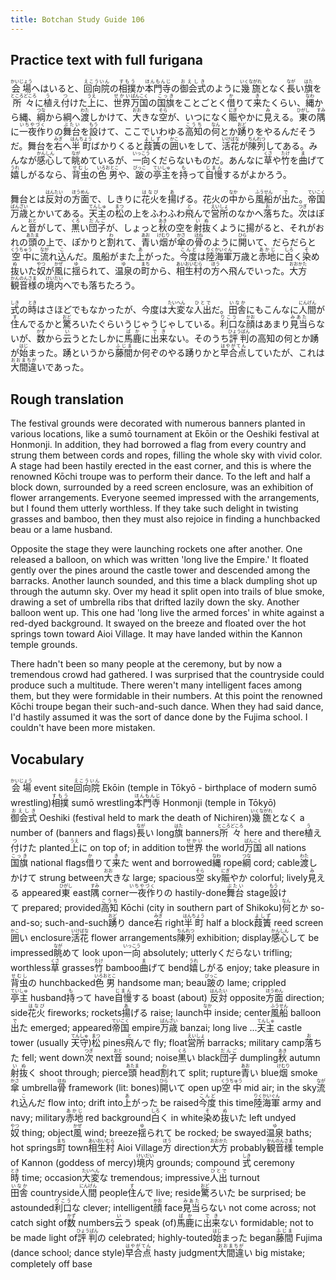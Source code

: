 ```yaml
---
title: Botchan Study Guide 106
---
```


## Practice text with full furigana

<p>
<ruby><rb>会場</rb><rt>かいじょう</rt></ruby>へはいると、<ruby><rb>回向院</rb><rt>えこういん</rt></ruby>の<ruby><rb>相撲</rb><rt>すもう</rt></ruby>か<ruby><rb>本門寺</rb><rt>ほんもんじ</rt></ruby>の<ruby><rb>御会式</rb><rt>おえしき</rt></ruby>のように<ruby><rb>幾旒</rb><rt>いくながれ</rt></ruby>となく<ruby><rb>長</rb><rt>なが</rt></ruby>い<ruby><rb>旗</rb><rt>はた</rt></ruby>を<ruby><rb>所々</rb><rt>ところどころ</rt></ruby>に<ruby><rb>植</rb><rt>う</rt></ruby>え<ruby><rb>付</rb><rt>つ</rt></ruby>けた<ruby><rb>上</rb><rt>うえ</rt></ruby>に、<ruby><rb>世界</rb><rt>せかい</rt></ruby><ruby><rb>万国</rb><rt>ばんこく</rt></ruby>の<ruby><rb>国旗</rb><rt>こっき</rt></ruby>をことごとく<ruby><rb>借</rb><rt>か</rt></ruby>りて<ruby><rb>来</rb><rt>き</rt></ruby>たくらい、<ruby><rb>縄</rb><rt>なわ</rt></ruby>から縄、<ruby><rb>綱</rb><rt>つな</rt></ruby>から綱へ<ruby><rb>渡</rb><rt>わた</rt></ruby>しかけて、<ruby><rb>大</rb><rt>おお</rt></ruby>きな<ruby><rb>空</rb><rt>そら</rt></ruby>が、いつになく<ruby><rb>賑</rb><rt>にぎ</rt></ruby>やかに<ruby><rb>見</rb><rt>み</rt></ruby>える。<ruby><rb>東</rb><rt>ひがし</rt></ruby>の<ruby><rb>隅</rb><rt>すみ</rt></ruby>に<ruby><rb>一夜作</rb><rt>いちやづく</rt></ruby>りの<ruby><rb>舞台</rb><rt>ぶたい</rt></ruby>を<ruby><rb>設</rb><rt>もう</rt></ruby>けて、ここでいわゆる<ruby><rb>高知</rb><rt>こうち</rt></ruby>の<ruby><rb>何</rb><rt>なん</rt></ruby>とか<ruby><rb>踴</rb><rt>おど</rt></ruby>りをやるんだそうだ。舞台を<ruby><rb>右</rb><rt>みぎ</rt></ruby>へ<ruby><rb>半町</rb><rt>はんちょう</rt></ruby>ばかりくると<ruby><rb>葭簀</rb><rt>よしず</rt></ruby>の<ruby><rb>囲</rb><rt>かこ</rt></ruby>いをして、<ruby><rb>活花</rb><rt>いけばな</rt></ruby>が<ruby><rb>陳列</rb><rt>ちんれつ</rt></ruby>してある。みんなが<ruby><rb>感心</rb><rt>かんしん</rt></ruby>して<ruby><rb>眺</rb><rt>なが</rt></ruby>めているが、<ruby><rb>一向</rb><rt>いっこう</rt></ruby>くだらないものだ。あんなに<ruby><rb>草</rb><rt>くさ</rt></ruby>や<ruby><rb>竹</rb><rt>たけ</rt></ruby>を<ruby><rb>曲</rb><rt>ま</rt></ruby>げて<ruby><rb>嬉</rb><rt>うれ</rt></ruby>しがるなら、<ruby><rb>背虫</rb><rt>せむし</rt></ruby>の<ruby><rb>色男</rb><rt>いろおとこ</rt></ruby>や、<ruby><rb>跛</rb><rt>びっこ</rt></ruby>の<ruby><rb>亭主</rb><rt>ていしゅ</rt></ruby>を<ruby><rb>持</rb><rt>も</rt></ruby>って<ruby><rb>自慢</rb><rt>じまん</rt></ruby>するがよかろう。
</p>

<p>
舞台とは<ruby><rb>反対</rb><rt>はんたい</rt></ruby>の<ruby><rb>方面</rb><rt>ほうめん</rt></ruby>で、しきりに<ruby><rb>花火</rb><rt>はなび</rt></ruby>を<ruby><rb>揚</rb><rt>あ</rt></ruby>げる。花火の<ruby><rb>中</rb><rt>なか</rt></ruby>から<ruby><rb>風船</rb><rt>ふうせん</rt></ruby>が<ruby><rb>出</rb><rt>で</rt></ruby>た。<ruby><rb>帝国</rb><rt>ていこく</rt></ruby><ruby><rb>万歳</rb><rt>ばんざい</rt></ruby>とかいてある。<ruby><rb>天主</rb><rt>てんしゅ</rt></ruby>の<ruby><rb>松</rb><rt>まつ</rt></ruby>の上をふわふわ<ruby><rb>飛</rb><rt>と</rt></ruby>んで<ruby><rb>営所</rb><rt>えいしょ</rt></ruby>のなかへ<ruby><rb>落</rb><rt>お</rt></ruby>ちた。<ruby><rb>次</rb><rt>つぎ</rt></ruby>はぽんと<ruby><rb>音</rb><rt>おと</rt></ruby>がして、<ruby><rb>黒</rb><rt>くろ</rt></ruby>い<ruby><rb>団子</rb><rt>だんご</rt></ruby>が、しょっと<ruby><rb>秋</rb><rt>あき</rt></ruby>の空を<ruby><rb>射抜</rb><rt>いぬ</rt></ruby>くように揚がると、それがおれの<ruby><rb>頭</rb><rt>あたま</rt></ruby>の上で、ぽかりと<ruby><rb>割</rb><rt>わ</rt></ruby>れて、<ruby><rb>青</rb><rt>あお</rt></ruby>い<ruby><rb>烟</rb><rt>けむり</rt></ruby>が<ruby><rb>傘</rb><rt>かさ</rt></ruby>の<ruby><rb>骨</rb><rt>ほね</rt></ruby>のように<ruby><rb>開</rb><rt>ひら</rt></ruby>いて、だらだらと<ruby><rb>空中</rb><rt>くうちゅう</rt></ruby>に<ruby><rb>流</rb><rt>なが</rt></ruby>れ<ruby><rb>込</rb><rt>こ</rt></ruby>んだ。風船がまた<ruby><rb>上</rb><rt>あ</rt></ruby>がった。<ruby><rb>今度</rb><rt>こんど</rt></ruby>は<ruby><rb>陸海軍</rb><rt>りくかいぐん</rt></ruby>万歳と<ruby><rb>赤地</rb><rt>あかじ</rt></ruby>に<ruby><rb>白</rb><rt>しろ</rt></ruby>く<ruby><rb>染</rb><rt>そ</rt></ruby>め<ruby><rb>抜</rb><rt>ぬ</rt></ruby>いた<ruby><rb>奴</rb><rt>やつ</rt></ruby>が<ruby><rb>風</rb><rt>かぜ</rt></ruby>に<ruby><rb>揺</rb><rt>ゆ</rt></ruby>られて、<ruby><rb>温泉</rb><rt>ゆ</rt></ruby>の<ruby><rb>町</rb><rt>まち</rt></ruby>から、<ruby><rb>相生村</rb><rt>あいおいむら</rt></ruby>の<ruby><rb>方</rb><rt>ほう</rt></ruby>へ飛んでいった。<ruby><rb>大方</rb><rt>おおかた</rt></ruby><ruby><rb>観音様</rb><rt>かんのんさま</rt></ruby>の<ruby><rb>境内</rb><rt>けいだい</rt></ruby>へでも落ちたろう。
</p>

<p>
<ruby><rb>式</rb><rt>しき</rt></ruby>の<ruby><rb>時</rb><rt>とき</rt></ruby>はさほどでもなかったが、今度は<ruby><rb>大変</rb><rt>たいへん</rt></ruby>な<ruby><rb>人出</rb><rt>ひとで</rt></ruby>だ。<ruby><rb>田舎</rb><rt>いなか</rt></ruby>にもこんなに<ruby><rb>人間</rb><rt>にんげん</rt></ruby>が<ruby><rb>住</rb><rt>す</rt></ruby>んでるかと<ruby><rb>驚</rb><rt>おど</rt></ruby>ろいたぐらいうじゃうじゃしている。<ruby><rb>利口</rb><rt>りこう</rt></ruby>な<ruby><rb>顔</rb><rt>かお</rt></ruby>はあまり<ruby><rb>見当</rb><rt>みあた</rt></ruby>らないが、<ruby><rb>数</rb><rt>かず</rt></ruby>から<ruby><rb>云</rb><rt>い</rt></ruby>うとたしかに<ruby><rb>馬鹿</rb><rt>ばか</rt></ruby>に<ruby><rb>出来</rb><rt>でき</rt></ruby>ない。そのうち<ruby><rb>評判</rb><rt>ひょうばん</rt></ruby>の高知の何とか踴が<ruby><rb>始</rb><rt>はじ</rt></ruby>まった。踴というから<ruby><rb>藤間</rb><rt>ふじま</rt></ruby>か何ぞのやる踴りかと<ruby><rb>早合点</rb><rt>はやがてん</rt></ruby>していたが、これは<ruby><rb>大間違</rb><rt>おおまちが</rt></ruby>いであった。
</p>


## Rough translation

The festival grounds were decorated with numerous banners planted in various locations, like a sumō tournament at Ekōin or the Oeshiki festival at Honmonji. In addition, they had borrowed a flag from every country and strung them between cords and ropes, filling the whole sky with vivid color. A stage had been hastily erected in the east corner, and this is where the renowned Kōchi troupe was to perform their dance. To the left and half a block down, surrounded by a reed screen enclosure, was an exhibition of flower arrangements. Everyone seemed impressed with the arrangements, but I found them utterly worthless. If they take such delight in twisting grasses and bamboo, then they must also rejoice in finding a hunchbacked beau or a lame husband.

Opposite the stage they were launching rockets one after another. One released a balloon, on which was written 'long live the Empire.' It floated gently over the pines around the castle tower and descended among the barracks. Another launch sounded, and this time a black dumpling shot up through the autumn sky. Over my head it split open into trails of blue smoke, drawing a set of umbrella ribs that drifted lazily down the sky. Another balloon went up. This one had 'long live the armed forces' in white against a red-dyed background. It swayed on the breeze and floated over the hot springs town toward Aioi Village. It may have landed within the Kannon temple grounds.

There hadn't been so many people at the ceremony, but by now a tremendous crowd had gathered. I was surprised that the countryside could produce such a multitude. There weren't many intelligent faces among them, but they were formidable in their numbers. At this point the renowned Kōchi troupe began their such-and-such dance. When they had said dance, I'd hastily assumed it was the sort of dance done by the Fujima school. I couldn't have been more mistaken.


## Vocabulary

<p>
<span className="vocabstudy"><ruby><rb>会場</rb><rt>かいじょう</rt></ruby>&nbsp;event site</span><span className="vocabstudy"><ruby><rb>回向院</rb><rt>えこういん</rt></ruby>&nbsp;Ekōin (temple in Tōkyō - birthplace of modern sumō wrestling)</span><span className="vocabstudy"><ruby><rb>相撲</rb><rt>すもう</rt></ruby>&nbsp;sumō wrestling</span><span className="vocabstudy"><ruby><rb>本門寺</rb><rt>ほんもんじ</rt></ruby>&nbsp;Honmonji (temple in Tōkyō)</span><span className="vocabstudy"><ruby><rb>御会式</rb><rt>おえしき</rt></ruby>&nbsp;Oeshiki (festival held to mark the death of Nichiren)</span><span className="vocabstudy"><ruby><rb>幾旒</rb><rt>いくながれ</rt></ruby>となく&nbsp;a number of (banners and flags)</span><span className="vocabstudy"><ruby><rb>長</rb><rt>なが</rt></ruby>い&nbsp;long</span><span className="vocabstudy"><ruby><rb>旗</rb><rt>はた</rt></ruby>&nbsp;banners</span><span className="vocabstudy"><ruby><rb>所々</rb><rt>ところどころ</rt></ruby>&nbsp;here and there</span><span className="vocabstudy"><ruby><rb>植</rb><rt>う</rt></ruby>え<ruby><rb>付</rb><rt>つ</rt></ruby>けた&nbsp;planted</span><span className="vocabstudy"><ruby><rb>上</rb><rt>うえ</rt></ruby>に&nbsp;on top of; in addition to</span><span className="vocabstudy"><ruby><rb>世界</rb><rt>せかい</rt></ruby>&nbsp;the world</span><span className="vocabstudy"><ruby><rb>万国</rb><rt>ばんこく</rt></ruby>&nbsp;all nations</span><span className="vocabstudy"><ruby><rb>国旗</rb><rt>こっき</rt></ruby>&nbsp;national flags</span><span className="vocabstudy"><ruby><rb>借</rb><rt>か</rt></ruby>りて<ruby><rb>来</rb><rt>き</rt></ruby>た&nbsp;went and borrowed</span><span className="vocabstudy"><ruby><rb>縄</rb><rt>なわ</rt></ruby>&nbsp;rope</span><span className="vocabstudy"><ruby><rb>綱</rb><rt>つな</rt></ruby>&nbsp;cord; cable</span><span className="vocabstudy"><ruby><rb>渡</rb><rt>わた</rt></ruby>しかけて&nbsp;strung between</span><span className="vocabstudy"><ruby><rb>大</rb><rt>おお</rt></ruby>きな&nbsp;large; spacious</span><span className="vocabstudy"><ruby><rb>空</rb><rt>そら</rt></ruby>&nbsp;sky</span><span className="vocabstudy"><ruby><rb>賑</rb><rt>にぎ</rt></ruby>やか&nbsp;colorful; lively</span><span className="vocabstudy"><ruby><rb>見</rb><rt>み</rt></ruby>える&nbsp;appeared</span><span className="vocabstudy"><ruby><rb>東</rb><rt>ひがし</rt></ruby>&nbsp;east</span><span className="vocabstudy"><ruby><rb>隅</rb><rt>すみ</rt></ruby>&nbsp;corner</span><span className="vocabstudy"><ruby><rb>一夜作</rb><rt>いちやづく</rt></ruby>りの&nbsp;hastily-done</span><span className="vocabstudy"><ruby><rb>舞台</rb><rt>ぶたい</rt></ruby>&nbsp;stage</span><span className="vocabstudy"><ruby><rb>設</rb><rt>もう</rt></ruby>けて&nbsp;prepared; provided</span><span className="vocabstudy"><ruby><rb>高知</rb><rt>こうち</rt></ruby>&nbsp;Kōchi (city in southern part of Shikoku)</span><span className="vocabstudy"><ruby><rb>何</rb><rt>なん</rt></ruby>とか&nbsp;so-and-so; such-and-such</span><span className="vocabstudy"><ruby><rb>踴</rb><rt>おど</rt></ruby>り&nbsp;dance</span><span className="vocabstudy"><ruby><rb>右</rb><rt>みぎ</rt></ruby>&nbsp;right</span><span className="vocabstudy"><ruby><rb>半町</rb><rt>はんちょう</rt></ruby>&nbsp;half a block</span><span className="vocabstudy"><ruby><rb>葭簀</rb><rt>よしず</rt></ruby>&nbsp;reed screen</span><span className="vocabstudy"><ruby><rb>囲</rb><rt>かこ</rt></ruby>い&nbsp;enclosure</span><span className="vocabstudy"><ruby><rb>活花</rb><rt>いけばな</rt></ruby>&nbsp;flower arrangements</span><span className="vocabstudy"><ruby><rb>陳列</rb><rt>ちんれつ</rt></ruby>&nbsp;exhibition; display</span><span className="vocabstudy"><ruby><rb>感心</rb><rt>かんしん</rt></ruby>して&nbsp;be impressed</span><span className="vocabstudy"><ruby><rb>眺</rb><rt>なが</rt></ruby>めて&nbsp;look upon</span><span className="vocabstudy"><ruby><rb>一向</rb><rt>いっこう</rt></ruby>&nbsp;absolutely; utterly</span><span className="vocabstudy">くだらない&nbsp;trifling; worthless</span><span className="vocabstudy"><ruby><rb>草</rb><rt>くさ</rt></ruby>&nbsp;grasses</span><span className="vocabstudy"><ruby><rb>竹</rb><rt>たけ</rt></ruby>&nbsp;bamboo</span><span className="vocabstudy"><ruby><rb>曲</rb><rt>ま</rt></ruby>げて&nbsp;bend</span><span className="vocabstudy"><ruby><rb>嬉</rb><rt>うれ</rt></ruby>しがる&nbsp;enjoy; take pleasure in</span><span className="vocabstudy"><ruby><rb>背虫</rb><rt>せむし</rt></ruby>の&nbsp;hunchbacked</span><span className="vocabstudy"><ruby><rb>色男</rb><rt>いろおとこ</rt></ruby>&nbsp;handsome man; beau</span><span className="vocabstudy"><ruby><rb>跛</rb><rt>びっこ</rt></ruby>の&nbsp;lame; crippled</span><span className="vocabstudy"><ruby><rb>亭主</rb><rt>ていしゅ</rt></ruby>&nbsp;husband</span><span className="vocabstudy"><ruby><rb>持</rb><rt>も</rt></ruby>って&nbsp;have</span><span className="vocabstudy"><ruby><rb>自慢</rb><rt>じまん</rt></ruby>する&nbsp;boast (about)</span>
<span className="vocabstudy"><ruby><rb>反対</rb><rt>はんたい</rt></ruby>&nbsp;opposite</span><span className="vocabstudy"><ruby><rb>方面</rb><rt>ほうめん</rt></ruby>&nbsp;direction; side</span><span className="vocabstudy"><ruby><rb>花火</rb><rt>はなび</rt></ruby>&nbsp;fireworks; rockets</span><span className="vocabstudy"><ruby><rb>揚</rb><rt>あ</rt></ruby>げる&nbsp;raise; launch</span><span className="vocabstudy"><ruby><rb>中</rb><rt>なか</rt></ruby>&nbsp;inside; center</span><span className="vocabstudy"><ruby><rb>風船</rb><rt>ふうせん</rt></ruby>&nbsp;balloon</span><span className="vocabstudy"><ruby><rb>出</rb><rt>で</rt></ruby>た&nbsp;emerged; appeared</span><span className="vocabstudy"><ruby><rb>帝国</rb><rt>ていこく</rt></ruby>&nbsp;empire</span><span className="vocabstudy"><ruby><rb>万歳</rb><rt>ばんざい</rt></ruby>&nbsp;banzai; long live ...</span><span className="vocabstudy"><ruby><rb>天主</rb><rt>てんしゅ</rt></ruby>&nbsp;castle tower (usually <ruby><rb>天守</rb><rt>てんしゅ</rt></ruby>)</span><span className="vocabstudy"><ruby><rb>松</rb><rt>まつ</rt></ruby>&nbsp;pines</span><span className="vocabstudy"><ruby><rb>飛</rb><rt>と</rt></ruby>んで&nbsp;fly; float</span><span className="vocabstudy"><ruby><rb>営所</rb><rt>えいしょ</rt></ruby>&nbsp;barracks; military camp</span><span className="vocabstudy"><ruby><rb>落</rb><rt>お</rt></ruby>ちた&nbsp;fell; went down</span><span className="vocabstudy"><ruby><rb>次</rb><rt>つぎ</rt></ruby>&nbsp;next</span><span className="vocabstudy"><ruby><rb>音</rb><rt>おと</rt></ruby>&nbsp;sound; noise</span><span className="vocabstudy"><ruby><rb>黒</rb><rt>くろ</rt></ruby>い&nbsp;black</span><span className="vocabstudy"><ruby><rb>団子</rb><rt>だんご</rt></ruby>&nbsp;dumpling</span><span className="vocabstudy"><ruby><rb>秋</rb><rt>あき</rt></ruby>&nbsp;autumn</span><span className="vocabstudy"><ruby><rb>射抜</rb><rt>いぬ</rt></ruby>く&nbsp;shoot through; pierce</span><span className="vocabstudy"><ruby><rb>頭</rb><rt>あたま</rt></ruby>&nbsp;head</span><span className="vocabstudy"><ruby><rb>割</rb><rt>わ</rt></ruby>れて&nbsp;split; rupture</span><span className="vocabstudy"><ruby><rb>青</rb><rt>あお</rt></ruby>い&nbsp;blue</span><span className="vocabstudy"><ruby><rb>烟</rb><rt>けむり</rt></ruby>&nbsp;smoke</span><span className="vocabstudy"><ruby><rb>傘</rb><rt>かさ</rt></ruby>&nbsp;umbrella</span><span className="vocabstudy"><ruby><rb>骨</rb><rt>ほね</rt></ruby>&nbsp;framework (lit: bones)</span><span className="vocabstudy"><ruby><rb>開</rb><rt>ひら</rt></ruby>いて&nbsp;open up</span><span className="vocabstudy"><ruby><rb>空中</rb><rt>くうちゅう</rt></ruby>&nbsp;mid air; in the sky</span><span className="vocabstudy"><ruby><rb>流</rb><rt>なが</rt></ruby>れ<ruby><rb>込</rb><rt>こ</rt></ruby>んだ&nbsp;flow into; drift into</span><span className="vocabstudy"><ruby><rb>上</rb><rt>あ</rt></ruby>がった&nbsp;be raised</span><span className="vocabstudy"><ruby><rb>今度</rb><rt>こんど</rt></ruby>&nbsp;this time</span><span className="vocabstudy"><ruby><rb>陸海軍</rb><rt>りくかいぐん</rt></ruby>&nbsp;army and navy; military</span><span className="vocabstudy"><ruby><rb>赤地</rb><rt>あかじ</rt></ruby>&nbsp;red background</span><span className="vocabstudy"><ruby><rb>白</rb><rt>しろ</rt></ruby>く&nbsp;in white</span><span className="vocabstudy"><ruby><rb>染</rb><rt>そ</rt></ruby>め<ruby><rb>抜</rb><rt>ぬ</rt></ruby>いた&nbsp;left undyed</span><span className="vocabstudy"><ruby><rb>奴</rb><rt>やつ</rt></ruby>&nbsp;thing; object</span><span className="vocabstudy"><ruby><rb>風</rb><rt>かぜ</rt></ruby>&nbsp;wind; breeze</span><span className="vocabstudy"><ruby><rb>揺</rb><rt>ゆ</rt></ruby>られて&nbsp;be rocked; be swayed</span><span className="vocabstudy"><ruby><rb>温泉</rb><rt>ゆ</rt></ruby>&nbsp;baths; hot springs</span><span className="vocabstudy"><ruby><rb>町</rb><rt>まち</rt></ruby>&nbsp;town</span><span className="vocabstudy"><ruby><rb>相生村</rb><rt>あいおいむら</rt></ruby>&nbsp;Aioi Village</span><span className="vocabstudy"><ruby><rb>方</rb><rt>ほう</rt></ruby>&nbsp;direction</span><span className="vocabstudy"><ruby><rb>大方</rb><rt>おおかた</rt></ruby>&nbsp;probably</span><span className="vocabstudy"><ruby><rb>観音様</rb><rt>かんのんさま</rt></ruby>&nbsp;temple of Kannon (goddess of mercy)</span><span className="vocabstudy"><ruby><rb>境内</rb><rt>けいだい</rt></ruby>&nbsp;grounds; compound</span>
<span className="vocabstudy"><ruby><rb>式</rb><rt>しき</rt></ruby>&nbsp;ceremony</span><span className="vocabstudy"><ruby><rb>時</rb><rt>とき</rt></ruby>&nbsp;time; occasion</span><span className="vocabstudy"><ruby><rb>大変</rb><rt>たいへん</rt></ruby>な&nbsp;tremendous; impressive</span><span className="vocabstudy"><ruby><rb>人出</rb><rt>ひとで</rt></ruby>&nbsp;turnout</span><span className="vocabstudy"><ruby><rb>田舎</rb><rt>いなか</rt></ruby>&nbsp;countryside</span><span className="vocabstudy"><ruby><rb>人間</rb><rt>にんげん</rt></ruby>&nbsp;people</span><span className="vocabstudy"><ruby><rb>住</rb><rt>す</rt></ruby>んで&nbsp;live; reside</span><span className="vocabstudy"><ruby><rb>驚</rb><rt>おど</rt></ruby>ろいた&nbsp;be surprised; be astounded</span><span className="vocabstudy"><ruby><rb>利口</rb><rt>りこう</rt></ruby>な&nbsp;clever; intelligent</span><span className="vocabstudy"><ruby><rb>顔</rb><rt>かお</rt></ruby>&nbsp;face</span><span className="vocabstudy"><ruby><rb>見当</rb><rt>みあた</rt></ruby>らない&nbsp;not come across; not catch sight of</span><span className="vocabstudy"><ruby><rb>数</rb><rt>かず</rt></ruby>&nbsp;numbers</span><span className="vocabstudy"><ruby><rb>云</rb><rt>い</rt></ruby>う&nbsp;speak (of)</span><span className="vocabstudy"><ruby><rb>馬鹿</rb><rt>ばか</rt></ruby>に<ruby><rb>出来</rb><rt>でき</rt></ruby>ない&nbsp;formidable; not to be made light of</span><span className="vocabstudy"><ruby><rb>評判</rb><rt>ひょうばん</rt></ruby>の&nbsp;celebrated; highly-touted</span><span className="vocabstudy"><ruby><rb>始</rb><rt>はじ</rt></ruby>まった&nbsp;began</span><span className="vocabstudy"><ruby><rb>藤間</rb><rt>ふじま</rt></ruby>&nbsp;Fujima (dance school; dance style)</span><span className="vocabstudy"><ruby><rb>早合点</rb><rt>はやがてん</rt></ruby>&nbsp;hasty judgment</span><span className="vocabstudy"><ruby><rb>大間違</rb><rt>おおまちが</rt></ruby>い&nbsp;big mistake; completely off base</span>
</p>
